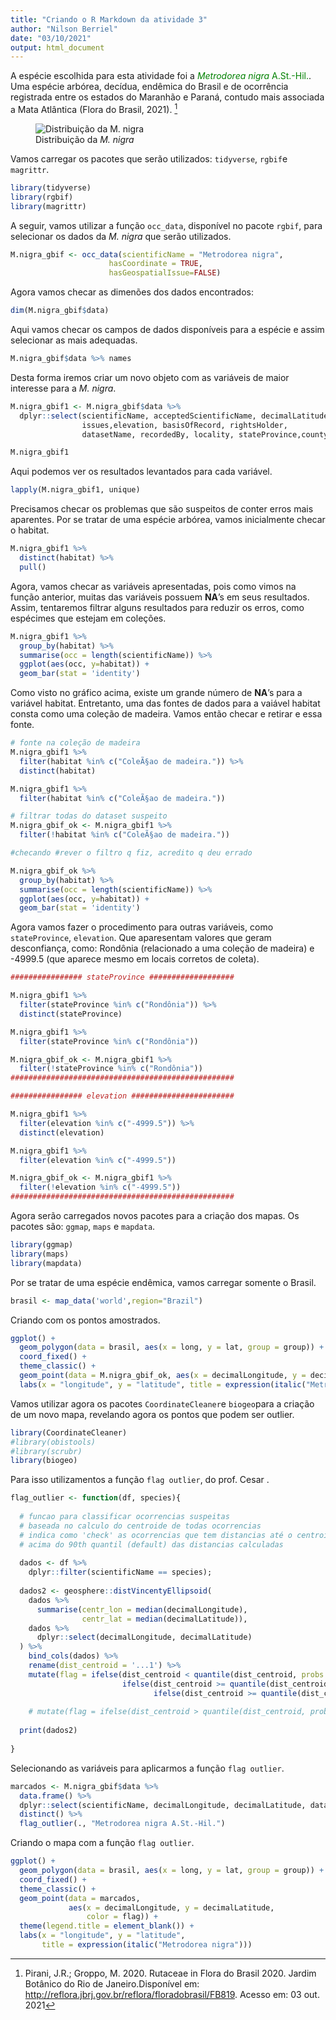 ```yaml
---
title: "Criando o R Markdown da atividade 3"
author: "Nilson Berriel"
date: "03/10/2021"
output: html_document
---
```


A espécie escolhida para esta atividade foi a <font color = green>*Metrodorea nigra* A.St.-Hil.</font>. Uma espécie arbórea, decídua, endêmica do Brasil e de ocorrência registrada entre os estados do Maranhão e Paraná, contudo mais associada a Mata Atlântica (Flora do Brasil, 2021). [^1]

[^1]: Pirani, J.R.; Groppo, M. 2020. Rutaceae in Flora do Brasil 2020. Jardim Botânico do Rio de Janeiro.Disponível em: <http://reflora.jbrj.gov.br/reflora/floradobrasil/FB819>. Acesso em: 03 out. 2021

![Distribuição da *M. nigra*](C:/R/ciencolab_banco-dados/cienc.colab/cienc.colab/mapa_m_nigra.jpg)

Vamos carregar os pacotes que serão utilizados: `tidyverse`, `rgbif`e `magrittr`.

```r
library(tidyverse)
library(rgbif)
library(magrittr)
```

A seguir, vamos utilizar a função `occ_data`, disponível no pacote `rgbif`, para selecionar os dados da *M. nigra* que serão utilizados.

```r
M.nigra_gbif <- occ_data(scientificName = "Metrodorea nigra", 
                      hasCoordinate = TRUE,
                      hasGeospatialIssue=FALSE)
```

Agora vamos checar as dimenões dos dados encontrados:

```r
dim(M.nigra_gbif$data)
```

Aqui vamos checar os campos de dados disponíveis para a espécie e assim selecionar as mais adequadas.

```r
M.nigra_gbif$data %>% names
```

Desta forma iremos criar um novo objeto com as variáveis de maior interesse para a *M. nigra*.

```r
M.nigra_gbif1 <- M.nigra_gbif$data %>%
  dplyr::select(scientificName, acceptedScientificName, decimalLatitude, decimalLongitude,
                issues,elevation, basisOfRecord, rightsHolder, 
                datasetName, recordedBy, locality, stateProvince,county, habitat) 

M.nigra_gbif1
```

Aqui podemos ver os resultados levantados para cada variável.

```r
lapply(M.nigra_gbif1, unique)

```

Precisamos checar os problemas que são suspeitos de conter erros mais aparentes. Por se tratar de uma espécie arbórea, vamos inicialmente checar o habitat.

```r
M.nigra_gbif1 %>%
  distinct(habitat) %>%
  pull()
```

Agora, vamos checar as variáveis apresentadas, pois como vimos na função anterior, muitas das variáveis possuem **NA**'s em seus resultados. Assim, tentaremos filtrar alguns resultados para reduzir os erros, como espécimes que estejam em coleções.

```r
M.nigra_gbif1 %>%
  group_by(habitat) %>% 
  summarise(occ = length(scientificName)) %>% 
  ggplot(aes(occ, y=habitat)) +
  geom_bar(stat = 'identity') 
```

Como visto no gráfico acima, existe um grande número de **NA**'s para a variável habitat. Entretanto, uma das fontes de dados para a vaiável habitat consta como uma coleção de madeira. Vamos então checar e retirar e essa fonte.

```r
# fonte na coleção de madeira
M.nigra_gbif1 %>% 
  filter(habitat %in% c("ColeÃ§ao de madeira.")) %>% 
  distinct(habitat)
```

```r
M.nigra_gbif1 %>% 
  filter(habitat %in% c("ColeÃ§ao de madeira."))
```

```r
# filtrar todas do dataset suspeito
M.nigra_gbif_ok <- M.nigra_gbif1 %>% 
  filter(!habitat %in% c("ColeÃ§ao de madeira."))
```

```r
#checando #rever o filtro q fiz, acredito q deu errado

M.nigra_gbif_ok %>%
  group_by(habitat) %>% 
  summarise(occ = length(scientificName)) %>% 
  ggplot(aes(occ, y=habitat)) +
  geom_bar(stat = 'identity') 
```

Agora vamos fazer o procedimento para outras variáveis, como `stateProvince`, `elevation`. Que aparesentam valores que geram desconfiança, como: Rondônia (relacionado a uma coleção de madeira) e -4999.5 (que aparece mesmo em locais corretos de coleta).

```r
################ stateProvince ###################

M.nigra_gbif1 %>% 
  filter(stateProvince %in% c("Rondônia")) %>% 
  distinct(stateProvince)

M.nigra_gbif1 %>% 
  filter(stateProvince %in% c("Rondônia"))

M.nigra_gbif_ok <- M.nigra_gbif1 %>% 
  filter(!stateProvince %in% c("Rondônia"))
##################################################

################ elevation #######################

M.nigra_gbif1 %>% 
  filter(elevation %in% c("-4999.5")) %>% 
  distinct(elevation)

M.nigra_gbif1 %>% 
  filter(elevation %in% c("-4999.5"))

M.nigra_gbif_ok <- M.nigra_gbif1 %>% 
  filter(!elevation %in% c("-4999.5"))
##################################################
```


Agora serão carregados novos pacotes para a criação dos mapas. Os pacotes são: `ggmap`, `maps` e `mapdata`.

```r
library(ggmap)
library(maps)
library(mapdata)
```

Por se tratar de uma espécie endêmica, vamos carregar somente o Brasil.
```r
brasil <- map_data('world',region="Brazil")

```

Criando com os pontos amostrados.
```r
ggplot() +
  geom_polygon(data = brasil, aes(x = long, y = lat, group = group)) +
  coord_fixed() +
  theme_classic() +
  geom_point(data = M.nigra_gbif_ok, aes(x = decimalLongitude, y = decimalLatitude), color = "red") +
  labs(x = "longitude", y = "latitude", title = expression(italic("Metrodorea nigra")))
```

Vamos utilizar agora os pacotes `CoordinateCleaner`e `biogeo`para a criação de um novo mapa, revelando agora os pontos que podem ser outlier.
```r
library(CoordinateCleaner)
#library(obistools)
#library(scrubr)
library(biogeo)
```

Para isso utilizamentos a função `flag outlier`, do prof. Cesar .
```r
flag_outlier <- function(df, species){
  
  # funcao para classificar ocorrencias suspeitas
  # baseada no calculo do centroide de todas ocorrencias
  # indica como 'check' as ocorrencias que tem distancias até o centroide
  # acima do 90th quantil (default) das distancias calculadas
  
  dados <- df %>% 
    dplyr::filter(scientificName == species); 
  
  dados2 <- geosphere::distVincentyEllipsoid(
    dados %>%
      summarise(centr_lon = median(decimalLongitude),
                centr_lat = median(decimalLatitude)),
    dados %>% 
      dplyr::select(decimalLongitude, decimalLatitude)
  ) %>% 
    bind_cols(dados) %>% 
    rename(dist_centroid = '...1') %>% 
    mutate(flag = ifelse(dist_centroid < quantile(dist_centroid, probs = 0.9), "OK",
                         ifelse(dist_centroid >= quantile(dist_centroid, probs = 0.90) & dist_centroid < quantile(dist_centroid, probs = 0.95), "check > Q90",
                                ifelse(dist_centroid >= quantile(dist_centroid, probs = 0.95), "check > Q95", "OK"))))
  
    # mutate(flag = ifelse(dist_centroid > quantile(dist_centroid, probs = prob), "check", "OK"))
  
  print(dados2)
  
}

```

Selecionando as variáveis para aplicarmos a função `flag outlier`.
```r

marcados <- M.nigra_gbif$data %>% 
  data.frame() %>% 
  dplyr::select(scientificName, decimalLongitude, decimalLatitude, datasetName) %>% 
  distinct() %>% 
  flag_outlier(., "Metrodorea nigra A.St.-Hil.")

```


Criando o mapa com a função `flag outlier`.
```r
ggplot() +
  geom_polygon(data = brasil, aes(x = long, y = lat, group = group)) +
  coord_fixed() +
  theme_classic() +
  geom_point(data = marcados, 
             aes(x = decimalLongitude, y = decimalLatitude, 
                 color = flag)) +
  theme(legend.title = element_blank()) +
  labs(x = "longitude", y = "latitude", 
       title = expression(italic("Metrodorea nigra")))
```

